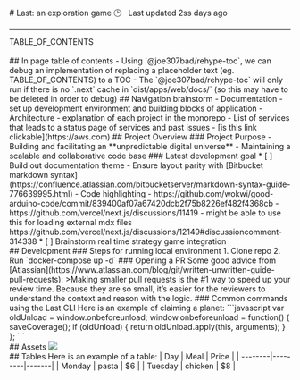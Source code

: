
<div style={{ padding: 50 }}>
# Last: an exploration game
🕑 &nbsp; Last updated 2ss days ago
</div>
<hr />
<div style={{ padding: 50, paddingTop: 0 }}>
<aside>TABLE_OF_CONTENTS</aside>
<InPageNav/>
<br/>
## In page table of contents
- Using `@joe307bad/rehype-toc`, we can debug an implementation of replacing a placeholder text (eg. TABLE_OF_CONTENTS) to a TOC
- The `@joe307bad/rehype-toc` will only run if there is no `.next` cache in `dist/apps/web/docs/` (so this may have to be deleted in order to debug)
## Navigation brainstorm
- Documentation - set up development environment and building blocks of application
- Architecture - explanation of each project in the monorepo
  - List of services that leads to a status page of services and past issues
- [is this link clickable](https://aws.com)
## Project Overview
### Project Purpose
- Building and facilitating an **unpredictable digital universe**
- Maintaining a scalable and collaborative code base
### Latest development goal
* [ ] Build out documentation theme
  - Ensure layout parity with [Bitbucket markdown syntax](https://confluence.atlassian.com/bitbucketserver/markdown-syntax-guide-776639995.html)
  - Code highlighting
  - https://github.com/wokwi/good-arduino-code/commit/839400af07a67420dcb2f75b8226ef482f4368cb
  - https://github.com/vercel/next.js/discussions/11419
  - might be able to use this for loading external mdx files https://github.com/vercel/next.js/discussions/12149#discussioncomment-314338
* [ ] Brainstorm real time strategy game integration
<br/>
## Development
### Steps for running local environment
1. Clone repo
2. Run `docker-compose up -d`
### Opening a PR
Some good advice from [Atlassian](https://www.atlassian.com/blog/git/written-unwritten-guide-pull-requests):
>Making smaller pull requests is the #1 way to speed up your review time. Because they are so small, it’s easier for the reviewers to understand the context and reason with the logic.
### Common commands using the Last CLI
Here is an example of claiming a planet:
```javascript
var oldUnload = window.onbeforeunload;
window.onbeforeunload = function() {
    saveCoverage();
    if (oldUnload) {
        return oldUnload.apply(this, arguments);
    }
};
```
<br/>
## Assets
<img height={30} width={30} src={Assets.logo}/>
<br/>
## Tables
Here is an example of a table:
| Day     | Meal    | Price |
| --------|---------|-------|
| Monday  | pasta   | $6    |
| Tuesday | chicken | $8    |

</div>
